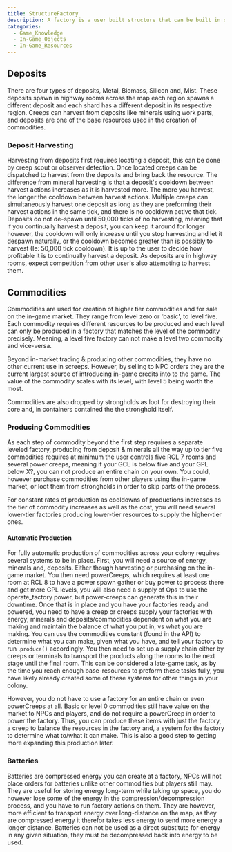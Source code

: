 ```yaml
---
title: StructureFactory
description: A factory is a user built structure that can be built in owned rooms at Room Control Level 7. Factories are used for the production of commodities, which are valuable resources produced from minerals and deposits and, are mainly for selling on the in game market to NPCs for credits. Factories can also produce batteries & bars of minerals, which is useful not only for the market but storing larger amounts of energy and minerals. A factory starts off with its .level property undefined and is effectively 'level 0'. It can only produce commodities that do not have a level requirement. A factory must have a powerCreep use the operate_power power to apply a level, dependent on what level power the powerCreep used. Once this level is set, it can not be changed. The factory can only produce at the level it is set when it has the effect of operate_power active on it, elsewise can produce any commodities that do not have a level requirement. Each production of a commodity sets the factory into a cooldown phase where it can not produce anything until it ends, this time is variably depending on the commodity produced.
categories:
  - Game_Knowledge
  - In-Game_Objects
  - In-Game_Resources
---
```


## Deposits

There are four types of deposits, Metal, Biomass, Silicon and, Mist. These deposits spawn in highway rooms across the map each region spawns a different deposit and each shard has a different deposit in its respective region. Creeps can harvest from deposits like minerals using work parts, and deposits are one of the base resources used in the creation of commodities.

### Deposit Harvesting

Harvesting from deposits first requires locating a deposit, this can be done by creep scout or observer detection. Once located creeps can be dispatched to harvest from the deposits and bring back the resource. The difference from mineral harvesting is that a deposit's cooldown between harvest actions increases as it is harvested more. The more you harvest, the longer the cooldown between harvest actions. Multiple creeps can simultaneously harvest one deposit as long as they are preforming their harvest actions in the same tick, and there is no cooldown active that tick. Deposits do not de-spawn until 50,000 ticks of no harvesting, meaning that if you continually harvest a deposit, you can keep it around for longer however, the cooldown will only increase until you stop harvesting and let it despawn naturally, or the cooldown becomes greater than is possibly to harvest (Ie: 50,000 tick cooldown). It is up to the user to decide how profitable it is to continually harvest a deposit. As deposits are in highway rooms, expect competition from other user's also attempting to harvest them.

## Commodities

Commodities are used for creation of higher tier commodities and for sale on the in-game market. They range from level zero or 'basic', to level five. Each commodity requires different resources to be produced and each level can only be produced in a factory that matches the level of the commodity precisely. Meaning, a level five factory can not make a level two commodity and vice-versa.

Beyond in-market trading & producing other commodities, they have no other current use in screeps. However, by selling to NPC orders they are the current largest source of introducing in-game credits into to the game. The value of the commodity scales with its level, with level 5 being worth the most.

Commodities are also dropped by strongholds as loot for destroying their core and, in containers contained the the stronghold itself.

### Producing Commodities

As each step of commodity beyond the first step requires a separate leveled factory, producing from deposit & minerals all the way up to tier five commodities requires at minimum the user controls five RCL 7 rooms and several power creeps, meaning if your GCL is below five and your GPL below X?, you can not produce an entire chain on your own. You could, however purchase commodities from other players using the in-game market, or loot them from strongholds in order to skip parts of the process.

For constant rates of production as cooldowns of productions increases as the tier of commodity increases as well as the cost, you will need several lower-tier factories producing lower-tier resources to supply the higher-tier ones.

#### Automatic Production

For fully automatic production of commodities across your colony requires several systems to be in place. First, you will need a source of energy, minerals and, deposits. Either though harvesting or purchasing on the in-game market. You then need powerCreeps, which requires at least one room at RCL 8 to have a power spawn gather or buy power to process there and get more GPL levels, you will also need a supply of Ops to use the operate_factory power, but power-creeps can generate this in their downtime. Once that is in place and you have your factories ready and powered, you need to have a creep or creeps supply your factories with energy, minerals and deposits/commodities dependent on what you are making and maintain the balance of what you put in, vs what you are making. You can use the commodities constant (found in the API) to determine what you can make, given what you have, and tell your factory to run .`produce()` accordingly. You then need to set up a supply chain either by creeps or terminals to transport the products along the rooms to the next stage until the final room. This can be considered a late-game task, as by the time you reach enough base-resources to preform these tasks fully, you have likely already created some of these systems for other things in your colony.

However, you do not have to use a factory for an entire chain or even powerCreeps at all. Basic or level 0 commodities still have value on the market to NPCs and players, and do not require a powerCreep in order to power the factory. Thus, you can produce these items with just the factory, a creep to balance the resources in the factory and, a system for the factory to determine what to/what it can make. This is also a good step to getting more expanding this production later.

### Batteries

Batteries are compressed energy you can create at a factory, NPCs will not place orders for batteries unlike other commodities but players still may. They are useful for storing energy long-term while taking up space, you do however lose some of the energy in the compression/decompression process, and you have to run factory actions on them. They are however, more efficient to transport energy over long-distance on the map, as they are compressed energy it therefor takes less energy to send more energy a longer distance. Batteries can not be used as a direct substitute for energy in any given situation, they must be decompressed back into energy to be used.